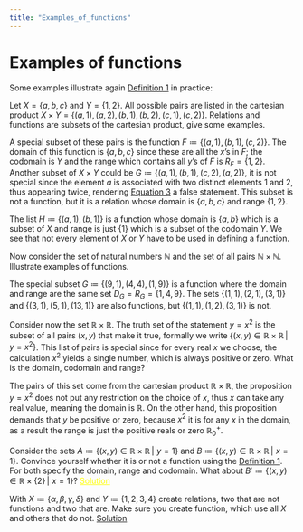 ---
title: "Examples_of_functions"
---

# Examples of functions

Some examples illustrate again [Definition 1](functions_as_relations.qmd#def-funcrel) in practice:

::: {#exm-Fs}
Let $X=\{a,b,c\}$ and $Y=\{1,2\}$. All possible pairs are listed in the cartesian product $X \times Y=\{(a,1),(a,2),(b,1),(b,2),(c,1),(c,2)\}$. Relations and functions are subsets of the cartesian product, give some examples.
:::

::: {#sol-Fs}
A special subset of these pairs is the function $F\coloneqq \{(a,1),(b,1),(c,2)\}$. The domain of this function is $\{a,b,c\}$ since these are all the $x$'s in $F$; the codomain is $Y$ and the range which contains all $y$'s of $F$ is $R_F=\{1,2\}$. Another subset of $X \times Y$ could be $G\coloneqq \{(a,1),(b,1),(c,2),(a,2)\}$, it is not special since the element $a$ is associated with two distinct elements $1$ and $2$, thus appearing twice, rendering [Equation 3](functions_as_relations.qmd#eq-deffunc) a false statement. This subset is not a function, but it is a relation whose domain is $\{a,b,c\}$ and range $\{1,2\}$.

The list $H\coloneqq\{(a,1),(b,1)\}$ is a function whose domain is $\{a,b\}$ which is a subset of $X$ and range is just $\{1\}$ which is a subset of the codomain $Y$. We see that not every element of $X$ or $Y$ have to be used in defining a function.
:::

::: {#exm-Gs}
Now consider the set of natural numbers $\mathbb{N}$ and the set of all pairs $\mathbb{N}\times \mathbb{N}$. Illustrate examples of functions.
:::

::: {#sol-Gs}
The special subset $G\coloneqq \{(9,1),(4,4),(1,9)\}$ is a function where the domain and range are the same set $D_G=R_G=\{1,4,9\}$. The sets $\{(1,1),(2,1),(3,1)\}$ and $\{(3,1),(5,1),(13,1)\}$ are also functions, but $\{(1,1),(1,2),(3,1)\}$ is not.
:::

::: {#exm-Hs}
Consider now the set $\mathbb{R}\times \mathbb{R}$. The truth set of the statement $y=x^2$ is the subset of all pairs $(x,y)$ that make it true, formally we write $\{(x,y)\in \mathbb{R}\times \mathbb{R}\,|\,\,y=x^2\}$. This list of pairs is special since for every real $x$ we choose, the calculation $x^2$ yields a single number, which is always positive or zero. What is the domain, codomain and range?
:::

::: {#sol-Hs}
The pairs of this set come from the cartesian product $\mathbb{R}\times \mathbb{R}$, the proposition $y=x^2$ does not put any restriction on the choice of $x$, thus $x$ can take any real value, meaning the domain is $\mathbb{R}$. On the other hand, this proposition demands that $y$ be positive or zero, because $x^2$ it is for any $x$ in the domain, as a result the range is just the positive reals or zero $\mathbb{R}^+_0$.
:::

::: {#exr-q_13}
Consider the sets $A\coloneqq \{(x,y) \in \mathbb{R}\times\mathbb{R}\,|\,\, y=1\}$ and $B\coloneqq \{(x,y) \in \mathbb{R}\times \mathbb{R}\,|\,\, x=1\}$. Convince yourself whether it is or not a function using the [Definition 1](functions_as_relations.qmd#def-funcrel). For both specify the domain, range and codomain. What about $B'\coloneqq \{(x,y) \in \mathbb{R}\times \{2\}\,|\,\, x=1\}$? [Solution](question_q_13.qmd){style="color: yellow"}
:::

::: {#exr-qu_131}
With $X\coloneqq \{\alpha,\beta,\gamma,\delta\}$ and $Y\coloneqq \{1,2,3,4\}$ create relations, two that are not functions and two that are. Make sure you create function, which use all $X$ and others that do not. [Solution](qu_131.qmd)
:::
